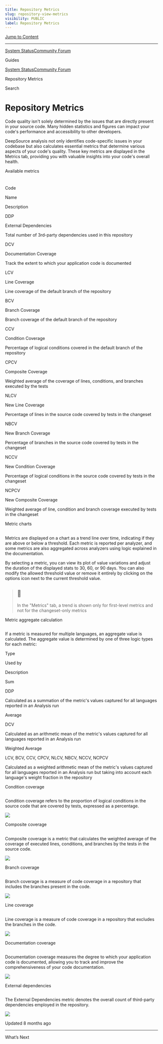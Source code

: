 ```yaml
---
title: Repository Metrics
slug: repository-view-metrics
visibility: PUBLIC
label: Repository Metrics
---
```

[Jump to Content](#content)

* * *

[System Status](https://deepsourcestatus.com/)[Community Forum](https://discuss.deepsource.com/)

Guides

[System Status](https://deepsourcestatus.com/)[Community Forum](https://discuss.deepsource.com/)

Repository Metrics

Search

Repository Metrics
==================

Code quality isn't solely determined by the issues that are directly present in your source code. Many hidden statistics and figures can impact your code's performance and accessibility to other developers.

DeepSource analysis not only identifies code-specific issues in your codebase but also calculates essential metrics that determine various aspects of your code's quality. These key metrics are displayed in the Metrics tab, providing you with valuable insights into your code's overall health.

Available metrics

[](#available-metrics)
===========================================

Code

Name

Description

DDP

External Dependencies

Total number of 3rd-party dependencies used in this repository

DCV

Documentation Coverage

Track the extent to which your application code is documented

LCV

Line Coverage

Line coverage of the default branch of the repository

BCV

Branch Coverage

Branch coverage of the default branch of the repository

CCV

Condition Coverage

Percentage of logical conditions covered in the default branch of the repository

CPCV

Composite Coverage

Weighted average of the coverage of lines, conditions, and branches executed by the tests

NLCV

New Line Coverage

Percentage of lines in the source code covered by tests in the changeset

NBCV

New Branch Coverage

Percentage of branches in the source code covered by tests in the changeset

NCCV

New Condition Coverage

Percentage of logical conditions in the source code covered by tests in the changeset

NCPCV

New Composite Coverage

Weighted average of line, condition and branch coverage executed by tests in the changeset

Metric charts

[](#metric-charts)
-----------------------------------

Metrics are displayed on a chart as a trend line over time, indicating if they are above or below a threshold. Each metric is reported per analyzer, and some metrics are also aggregated across analyzers using logic explained in the documentation.

By selecting a metric, you can view its plot of value variations and adjust the duration of the displayed stats to 30, 60, or 90 days. You can also modify the allowed threshold value or remove it entirely by clicking on the options icon next to the current threshold value.

> 📘
> --
> 
> In the "Metrics" tab, a trend is shown only for first-level metrics and not for the changeset-only metrics

Metric aggregate calculation

[](#metric-aggregate-calculation)
-----------------------------------------------------------------

If a metric is measured for multiple languages, an aggregate value is calculated. The aggregate value is determined by one of three logic types for each metric:

Type

Used by

Description

Sum

DDP

Calculated as a summation of the metric's values captured for all languages reported in an Analysis run

Average

DCV

Calculated as an arithmetic mean of the metric's values captured for all languages reported in an Analysis run

Weighted Average

LCV, BCV, CCV, CPCV, NLCV, NBCV, NCCV, NCPCV

Calculated as a weighted arithmetic mean of the metric's values captured for all languages reported in an Analysis run but taking into account each language's weight fraction in the repository

Condition coverage

[](#condition-coverage)
---------------------------------------------

Condition coverage refers to the proportion of logical conditions in the source code that are covered by tests, expressed as a percentage.

![](https://files.readme.io/7f0aed2-condition_coverage.png)

Composite coverage

[](#composite-coverage)
---------------------------------------------

Composite coverage is a metric that calculates the weighted average of the coverage of executed lines, conditions, and branches by the tests in the source code.

![](https://files.readme.io/0def665-composite_coverage.png)

Branch coverage

[](#branch-coverage)
---------------------------------------

Branch coverage is a measure of code coverage in a repository that includes the branches present in the code.

![](https://files.readme.io/f0f5ef8-branch_coverage.png)

Line coverage

[](#line-coverage)
-----------------------------------

Line coverage is a measure of code coverage in a repository that excludes the branches in the code.

![](https://files.readme.io/0d949c0-line_coverage.png)

Documentation coverage

[](#documentation-coverage)
-----------------------------------------------------

Documentation coverage measures the degree to which your application code is documented, allowing you to track and improve the comprehensiveness of your code documentation.

![](https://files.readme.io/508ad2e-documentation_coverage.png)

External dependencies

[](#external-dependencies)
---------------------------------------------------

The External Dependencies metric denotes the overall count of third-party dependencies employed in the repository.

![](https://files.readme.io/e179ebc-external_dependencies.png)

Updated 8 months ago

* * *

What’s Next

